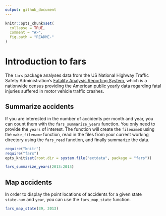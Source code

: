 ```yaml
---
output: github_document
---
```


<!-- README.md is generated from README.Rmd. Please edit that file -->

```r
knitr::opts_chunk$set(
  collapse = TRUE,
  comment = "#>",
  fig.path = "README-"
)
```

# Introduction to fars

The `fars` package analyses data from the US National Highway Traffic Safety Administration's [Fatality Analysis Reporting System](https://www.nhtsa.gov/research-data/fatality-analysis-reporting-system-fars), which is a nationwide census providing the American public yearly data regarding fatal injuries suffered in motor vehicle traffic crashes.

## Summarize accidents

If you are interested in the number of accidents per month and year, you can count them with the `fars_summarize_years` function. You only need to provide the `years` of interest. The function will create the `filename`s using the `make_filename` function, read in the files from your current working directory using the `fars_read` function, and finally summarize the data.

```r
require("knitr")
require("fars")
opts_knit$set(root.dir = system.file("extdata", package = "fars"))
```

```r
fars_summarize_years(2013:2015)
```

## Map accidents

In order to display the point locations of accidents for a given state `state.num` and `year`, you can use the `fars_map_state` function.

```r
fars_map_state(39, 2013)
```
